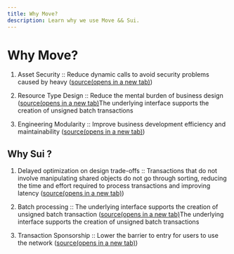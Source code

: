 ```yaml
---
title: Why Move?
description: Learn why we use Move && Sui.
---
```


# Why Move?

1. Asset Security :: Reduce dynamic calls to avoid security problems caused by heavy ([source(opens in a new tab)](https://docs.sui.io/learn/architecture/consensus))


2. Resource Type Design :: Reduce the mental burden of business design  ([source(opens in a new tab)](https://docs.sui.io/sui-jsonrpc#unsafe_batchTransaction)The underlying interface supports the creation of unsigned batch transactions


3. Engineering Modularity :: Improve business development efficiency and maintainability ([source(opens in a new tab)](https://docs.sui.io/learn/architecture/consensus))

## Why Sui ?

1. Delayed optimization on design trade-offs :: Transactions that do not involve manipulating shared objects do not go through sorting, reducing the time and effort required to process transactions and improving latency ([source(opens in a new tab)](https://docs.sui.io/learn/architecture/consensus))


2. Batch processing :: The underlying interface supports the creation of unsigned batch transaction  ([source(opens in a new tab)](https://docs.sui.io/sui-jsonrpc#unsafe_batchTransaction)The underlying interface supports the creation of unsigned batch transactions


3. Transaction Sponsorship :: Lower the barrier to entry for users to use the network ([source(opens in a new tab)](https://docs.sui.io/learn/architecture/consensus))
